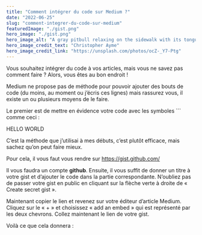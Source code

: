 ```yaml
---
title: "Comment intégrer du code sur Medium ?"
date: "2022-06-25"
slug: "comment-integrer-du-code-sur-medium"
featuredImage: "./gist.png"
hero_image: "./gist.png"
hero_image_alt: "A gray pitbull relaxing on the sidewalk with its tongue hanging out"
hero_image_credit_text: "Christopher Ayme"
hero_image_credit_link: "https://unsplash.com/photos/ocZ-_Y7-Ptg"
---
```


Vous souhaitez intégrer du code à vos articles, mais vous ne savez pas comment faire ? Alors, vous êtes au bon endroit !

Medium ne propose pas de méthode pour pouvoir ajouter des bouts de code (du moins, au moment ou j’écris ces lignes) mais rassurez vous, il existe un ou plusieurs moyens de le faire.

Le premier est de mettre en évidence votre code avec les symboles ``` comme ceci :

<p>HELLO WORLD</p>
C’est la méthode que j’utilisai à mes débuts, c’est plutôt efficace, mais sachez qu’on peut faire mieux.

Pour cela, il vous faut vous rendre sur https://gist.github.com/

Il vous faudra un compte **github**. Ensuite, il vous suffit de donner un titre à votre gist et d’ajouter le code dans la partie correspondante. N’oubliez pas de passer votre gist en public en cliquant sur la flèche verte à droite de « Create secret gist ».

Maintenant copier le lien et revenez sur votre éditeur d’article Medium. Cliquez sur le « + » et choisissez « add an embed » qui est représenté par les deux chevrons. Collez maintenant le lien de votre gist.

Voilà ce que cela donnera :


